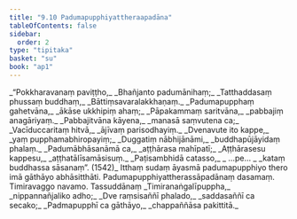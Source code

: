 ```yaml
---
title: "9.10 Padumapupphiyattheraapadāna"
tableOfContents: false
sidebar:
  order: 2
type: "tipitaka"
basket: "su"
book: "ap1"
---
```



<DynamicBreadcrumb />

<Division number="51" book="ap1">

<Paragraph number="1754" type="verses" book="ap1">
_“Pokkharavanaṃ paviṭṭho,_  
_Bhañjanto padumānihaṃ;_  
_Tatthaddasaṃ phussaṃ buddhaṃ,_  
_Bāttiṃsavaralakkhaṇaṃ._  

</Paragraph>

</Division>
<Division number="52" book="ap1">

<Paragraph number="1755" type="verses" book="ap1">
_Padumapupphaṃ gahetvāna,_  
_ākāse ukkhipiṃ ahaṃ;_  
_Pāpakammaṃ saritvāna,_  
_pabbajiṃ anagāriyaṃ._  

</Paragraph>

</Division>
<Division number="53" book="ap1">

<Paragraph number="1756" type="verses" book="ap1">
_Pabbajitvāna kāyena,_  
_manasā saṃvutena ca;_  
_Vacīduccaritaṃ hitvā,_  
_ājīvaṃ parisodhayiṃ._  

</Paragraph>

</Division>
<Division number="54" book="ap1">

<Paragraph number="1757" type="verses" book="ap1">
_Dvenavute ito kappe,_  
_yaṃ pupphamabhiropayiṃ;_  
_Duggatiṃ nābhijānāmi,_  
_buddhapūjāyidaṃ phalaṃ._  

</Paragraph>

</Division>
<Division number="55" book="ap1">

<Paragraph number="1758" type="verses" book="ap1">
_Padumābhāsanāmā ca,_  
_aṭṭhārasa mahīpatī;_  
_Aṭṭhārasesu kappesu,_  
_aṭṭhatālīsamāsisuṃ._  

</Paragraph>

</Division>
<Division number="56" book="ap1">

<Paragraph number="1759" type="verses" book="ap1">
_Paṭisambhidā catasso,_  
_ …pe… _  
_kataṃ buddhassa sāsanaṃ”. (1542)_  

</Paragraph>

<Paragraph number="1760" book="ap1">
Itthaṃ sudaṃ āyasmā padumapupphiyo thero imā gāthāyo abhāsitthāti.

</Paragraph>
</Division>

<Paragraph number="1761" type="center" book="ap1">
Padumapupphiyattherassāpadānaṃ dasamaṃ.



</Paragraph>

<Paragraph number="1762" type="center" book="ap1">
Timiravaggo navamo.



</Paragraph>

<Paragraph number="1763" type="center" book="ap1">
Tassuddānaṃ


</Paragraph>

<Paragraph number="1764" type="verses" book="ap1">
_Timiranaṅgalīpuppha,_  
_nippannañjaliko adho;_  
_Dve raṃsisaññī phalado,_  
_saddasaññī ca secako;_  
_Padmapupphī ca gāthāyo,_  
_chappaññāsa pakittitā._
</Paragraph>